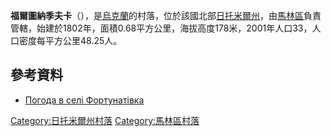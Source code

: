 {{coord|50|43|8|N|29|1|5|E|scale:30000|display=title}}

'''福爾圖納季夫卡'''（{{lang-uk|Фортунатівка}}），是[[烏克蘭|烏克蘭]]的村落，位於該國北部[[日托米爾州|日托米爾州]]，由[[馬林區|馬林區]]負責管轄，始建於1802年，面積0.68平方公里，海拔高度178米，2001年人口33，人口密度每平方公里48.25人。

==參考資料==
* [http://weather.in.ua/ua/zhitomirskaja/27177 Погода в селі Фортунатівка]

{{DEFAULTSORT:Фортунатівка}}
[[Category:日托米爾州村落|Category:日托米爾州村落]]
[[Category:馬林區村落|Category:馬林區村落]]


{{Zhytomyr-geo-stub}}